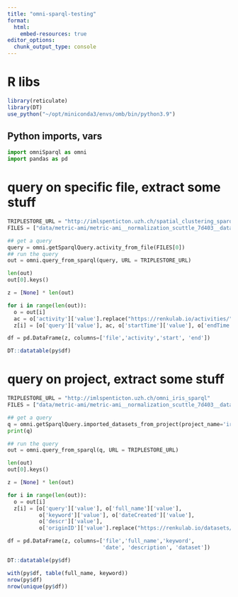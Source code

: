 ```yaml
---
title: "omni-sparql-testing"
format:
  html:
    embed-resources: true
editor_options: 
  chunk_output_type: console
---
```


# R libs

```r
library(reticulate)
library(DT)
use_python("~/opt/miniconda3/envs/omb/bin/python3.9")
```

## Python imports, vars

```python
import omniSparql as omni
import pandas as pd
```


# query on specific file, extract some stuff

```python
TRIPLESTORE_URL = "http://imlspenticton.uzh.ch/spatial_clustering_sparql"
FILES = ["data/metric-ami/metric-ami__normalization_scuttle_7d403__dataset_Andersson21__d_30__k_None__kNN_30__lambda_0_method_BANKSY_d0a14__met.json"]

## get a query
query = omni.getSparqlQuery.activity_from_file(FILES[0])
## run the query 
out = omni.query_from_sparql(query, URL = TRIPLESTORE_URL)

len(out)
out[0].keys()

z = [None] * len(out)

for i in range(len(out)):
  o = out[i]
  ac = o['activity']['value'].replace("https://renkulab.io/activities/","")
  z[i] = [o['query']['value'], ac, o['startTime']['value'], o['endTime']['value']]

```


```python
df = pd.DataFrame(z, columns=['file','activity','start', 'end'])
```


```r
DT::datatable(py$df)
```


# query on project, extract some stuff

```python
TRIPLESTORE_URL = "http://imlspenticton.uzh.ch/omni_iris_sparql"
FILES = ["data/metric-ami/metric-ami__normalization_scuttle_7d403__dataset_Andersson21__d_30__k_None__kNN_30__lambda_0_method_BANKSY_d0a14__met.json"]

## get a query
q = omni.getSparqlQuery.imported_datasets_from_project(project_name='iris_accuracy')
print(q)

## run the query 
out = omni.query_from_sparql(q, URL = TRIPLESTORE_URL)

len(out)
out[0].keys()

z = [None] * len(out)

for i in range(len(out)):
  o = out[i]
  z[i] = [o['query']['value'], o['full_name']['value'],
          o['keyword']['value'], o['dateCreated']['value'],
          o['descr']['value'], 
          o['originID']['value'].replace("https://renkulab.io/datasets/","")]

```


```python
df = pd.DataFrame(z, columns=['file','full_name','keyword', 
                              'date', 'description', 'dataset'])
```


```r
DT::datatable(py$df)

with(py$df, table(full_name, keyword))
nrow(py$df)
nrow(unique(py$df))

```

